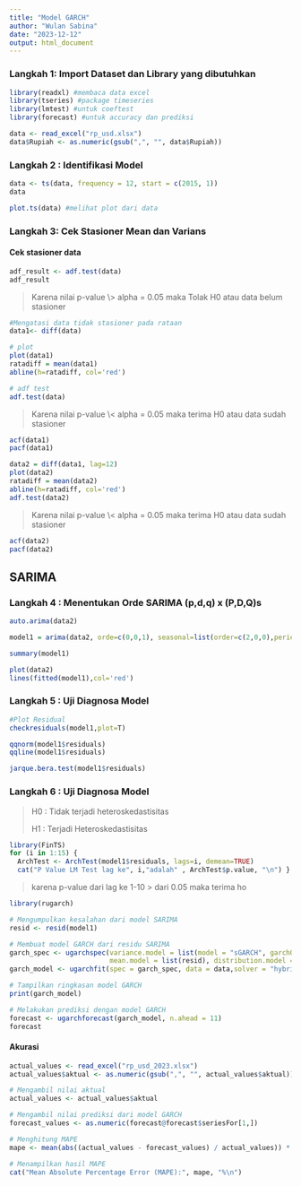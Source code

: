 ---
title: "Model GARCH"
author: "Wulan Sabina"
date: "2023-12-12"
output: html_document
---

### Langkah 1: Import Dataset dan Library yang dibutuhkan

```{r}
library(readxl) #membaca data excel
library(tseries) #package timeseries
library(lmtest) #untuk coeftest
library(forecast) #untuk accuracy dan prediksi

data <- read_excel("rp_usd.xlsx")
data$Rupiah <- as.numeric(gsub(",", "", data$Rupiah))
```

### Langkah 2 : Identifikasi Model

```{r}
data <- ts(data, frequency = 12, start = c(2015, 1))
data
```

```{r}
plot.ts(data) #melihat plot dari data
```

### Langkah 3: Cek Stasioner Mean dan Varians

#### Cek stasioner data

```{r}
adf_result <- adf.test(data)
adf_result
```

> Karena nilai p-value \\\> alpha = 0.05 maka Tolak H0 atau data belum stasioner

```{r}
#Mengatasi data tidak stasioner pada rataan
data1<- diff(data)

# plot
plot(data1)
ratadiff = mean(data1)
abline(h=ratadiff, col='red')

# adf test
adf.test(data)
```

> Karena nilai p-value \\\< alpha = 0.05 maka terima H0 atau data sudah stasioner

```{r}
acf(data1)
pacf(data1)
```

```{r}
data2 = diff(data1, lag=12)
plot(data2)
ratadiff = mean(data2)
abline(h=ratadiff, col='red')
adf.test(data2)
```

> Karena nilai p-value \\\< alpha = 0.05 maka terima H0 atau data sudah stasioner

```{r}
acf(data2)
pacf(data2)
```

## SARIMA

### Langkah 4 : Menentukan Orde SARIMA (p,d,q) x (P,D,Q)s

```{r}
auto.arima(data2)
```

```{r}
model1 = arima(data2, orde=c(0,0,1), seasonal=list(order=c(2,0,0),period=12), method="ML")

summary(model1)
```

```{r}
plot(data2)
lines(fitted(model1),col='red')
```

### Langkah 5 : Uji Diagnosa Model

```{r}
#Plot Residual
checkresiduals(model1,plot=T)
```

```{r}
qqnorm(model1$residuals)
qqline(model1$residuals)
```

```{r}
jarque.bera.test(model1$residuals)
```

### Langkah 6 : Uji Diagnosa Model

> H0 : Tidak terjadi heteroskedastisitas
>
> H1 : Terjadi Heteroskedastisitas

```{r}
library(FinTS)
for (i in 1:15) {
  ArchTest <- ArchTest(model1$residuals, lags=i, demean=TRUE)
  cat("P Value LM Test lag ke", i,"adalah" , ArchTest$p.value, "\n") }
```

> karena p-value dari lag ke 1-10 \> dari 0.05 maka terima ho

```{r}
library(rugarch)

# Mengumpulkan kesalahan dari model SARIMA
resid <- resid(model1)

# Membuat model GARCH dari residu SARIMA
garch_spec <- ugarchspec(variance.model = list(model = "sGARCH", garchOrder = c(1, 0)),
                         mean.model = list(resid), distribution.model = "std")
garch_model <- ugarchfit(spec = garch_spec, data = data,solver = "hybrid")

# Tampilkan ringkasan model GARCH
print(garch_model)
```

```{r}
# Melakukan prediksi dengan model GARCH
forecast <- ugarchforecast(garch_model, n.ahead = 11)
forecast
```

#### Akurasi

```{r}
actual_values <- read_excel("rp_usd_2023.xlsx")
actual_values$aktual <- as.numeric(gsub(",", "", actual_values$aktual))
```

```{r}
# Mengambil nilai aktual
actual_values <- actual_values$aktual

# Mengambil nilai prediksi dari model GARCH
forecast_values <- as.numeric(forecast@forecast$seriesFor[1,])

# Menghitung MAPE
mape <- mean(abs((actual_values - forecast_values) / actual_values)) * 100

# Menampilkan hasil MAPE
cat("Mean Absolute Percentage Error (MAPE):", mape, "%\n")
```

#### 
